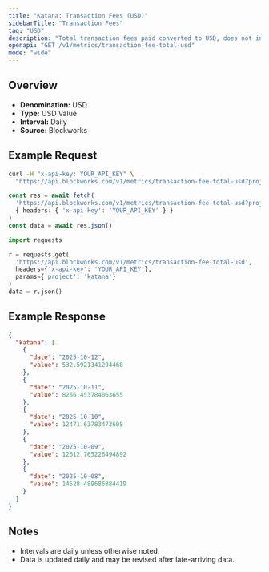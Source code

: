 ```yaml
---
title: "Katana: Transaction Fees (USD)"
sidebarTitle: "Transaction Fees"
tag: "USD"
description: "Total transaction fees paid converted to USD, does not include out-of-protocol tips or additional sources of revenue"
openapi: "GET /v1/metrics/transaction-fee-total-usd"
mode: "wide"
---
```


## Overview

- **Denomination:** USD
- **Type:** USD Value
- **Interval:** Daily
- **Source:** Blockworks

## Example Request

<CodeGroup>

```bash cURL
curl -H "x-api-key: YOUR_API_KEY" \
  "https://api.blockworks.com/v1/metrics/transaction-fee-total-usd?project=katana"
```

```typescript TypeScript
const res = await fetch(
  'https://api.blockworks.com/v1/metrics/transaction-fee-total-usd?project=katana',
  { headers: { 'x-api-key': 'YOUR_API_KEY' } }
)
const data = await res.json()
```

```python Python
import requests

r = requests.get(
  'https://api.blockworks.com/v1/metrics/transaction-fee-total-usd',
  headers={'x-api-key': 'YOUR_API_KEY'},
  params={'project': 'katana'}
)
data = r.json()
```

</CodeGroup>

## Example Response

```json
{
  "katana": [
    {
      "date": "2025-10-12",
      "value": 532.5921341294468
    },
    {
      "date": "2025-10-11",
      "value": 8266.453784063655
    },
    {
      "date": "2025-10-10",
      "value": 12471.63783473608
    },
    {
      "date": "2025-10-09",
      "value": 12612.765226494892
    },
    {
      "date": "2025-10-08",
      "value": 14528.489686884419
    }
  ]
}
```

## Notes
- Intervals are daily unless otherwise noted.
- Data is updated daily and may be revised after late-arriving data.